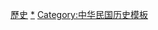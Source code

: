 {{Template category}}
[[Category:台灣模板|歷史]]
[[Category:台灣歷史|*]]
[[Category:中华民国历史模板|Category:中华民国历史模板]]